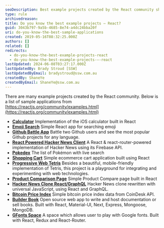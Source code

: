 ```yaml
---
seoDescription: Best example projects created by the React community showcase innovative apps and tools built using React's flexible architecture.
type: rule
archivedreason:
title: Do you know the best example projects – React?
guid: 3043b797-9a5b-4685-8e74-a4dc24bba20f
uri: do-you-know-the-best-sample-applications
created: 2019-05-16T08:32:25.000Z
authors: []
related: []
redirects:
  - do-you-know-the-best-example-projects-react
  - do-you-know-the-best-example-projects-–-react
lastUpdated: 2024-06-08T03:27:17.000Z
lastUpdatedBy: Brady Stroud [SSW]
lastUpdatedByEmail: bradystroud@ssw.com.au
createdBy: ShaneYe
createdByEmail: ShaneYe@ssw.com.au
---
```


There are many example projects created by the React community.
Below is a list of sample applications from [https://reactjs.org/community/examples.html](https://reactjs.org/community/examples.html)

- **[Calculator](https://github.com/ahfarmer/calculator)** Implementation of the iOS calculator built in React
- **[Emoji Search](https://github.com/ahfarmer/emoji-search)** Simple React app for searching emoji
- **[Github Battle App](https://react-githubbattle.netlify.app/)** Battle two Github users and see the most popular Github projects for any language.
- **[React Powered Hacker News Client](https://github.com/insin/react-hn)** A React & react-router-powered implementation of Hacker News using its Firebase API.
- **[Pokedex](https://github.com/alik0211/pokedex)** The list of Pokémon with live search
- **[Shopping Cart](https://github.com/jeffersonRibeiro/react-shopping-cart)** Simple ecommerce cart application built using React
- **[Progressive Web Tetris](https://github.com/skidding/flatris)** Besides a beautiful, mobile-friendly implementation of Tetris, this project is a playground for integrating and experimenting with web technologies.
- **[Product Comparison Page](https://github.com/Rhymond/product-compare-react)** Simple Product Compare page built in React
- **[Hacker News Clone React/GraphQL](https://github.com/clintonwoo/hackernews-react-graphql)** Hacker News clone rewritten with universal JavaScript, using React and GraphQL.
- **[Bitcoin Price Index](https://github.com/mrkjlchvz/bitcoin-price-index)** Simple bitcoin price index data from CoinDesk API.
- **[Builder Book](https://github.com/builderbook/builderbook)** Open source web app to write and host documentation or sell books. Built with React, Material-UI, Next, Express, Mongoose, MongoDB.
- **[GFonts Space](https://github.com/pankajladhar/GFontsSpace)** A space which allows user to play with Google fonts. Built with React, Redux and React-Router.
